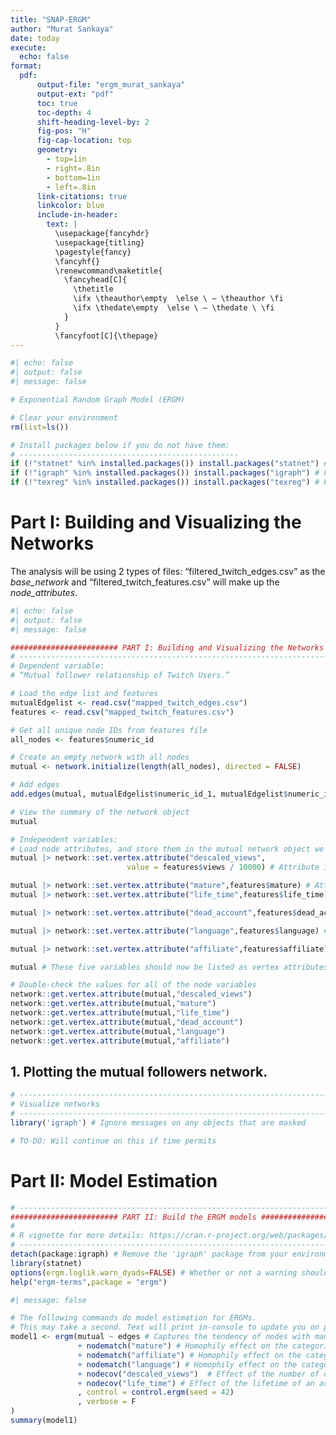 ```yaml
---
title: "SNAP-ERGM"
author: "Murat Sankaya"
date: today
execute:
  echo: false
format: 
  pdf:
      output-file: "ergm_murat_sankaya"
      output-ext: "pdf"
      toc: true
      toc-depth: 4
      shift-heading-level-by: 2
      fig-pos: "H"
      fig-cap-location: top
      geometry:
        - top=1in
        - right=.8in
        - bottom=1in
        - left=.8in
      link-citations: true
      linkcolor: blue
      include-in-header: 
        text: |
          \usepackage{fancyhdr}
          \usepackage{titling}
          \pagestyle{fancy}
          \fancyhf{}
          \renewcommand\maketitle{
            \fancyhead[C]{
              \thetitle
              \ifx \theauthor\empty  \else \ – \theauthor \fi
              \ifx \thedate\empty  \else \ – \thedate \ \fi
            }
          }
          \fancyfoot[C]{\thepage}
---
```




```r
#| echo: false
#| output: false
#| message: false

# Exponential Random Graph Model (ERGM)

# Clear your environment
rm(list=ls())

# Install packages below if you do not have them:
# -------------------------------------------------
if (!"statnet" %in% installed.packages()) install.packages("statnet") # For fitting ERGMs
if (!"igraph" %in% installed.packages()) install.packages("igraph") # For network plotting
if (!"texreg" %in% installed.packages()) install.packages("texreg") # For printing "nicer" model output

```

# Part I: Building and Visualizing the Networks

The analysis will be using 2 types of files: "filtered_twitch_edges.csv" as the *base_network* and "filtered_twitch_features.csv" will make up the *node_attributes*. 

```r
#| echo: false
#| output: false
#| message: false

######################## PART I: Building and Visualizing the Networks ########################
# ----------------------------------------------------------------------------------------------------
# Dependent variable:
# “Mutual follower relationship of Twitch Users.” 

# Load the edge list and features
mutualEdgelist <- read.csv("mapped_twitch_edges.csv")
features <- read.csv("mapped_twitch_features.csv")

# Get all unique node IDs from features file
all_nodes <- features$numeric_id

# Create an empty network with all nodes
mutual <- network.initialize(length(all_nodes), directed = FALSE)

# Add edges
add.edges(mutual, mutualEdgelist$numeric_id_1, mutualEdgelist$numeric_id_2)

# View the summary of the network object
mutual

# Independent variables:
# Load node attributes, and store them in the mutual network object we have created
mutual |> network::set.vertex.attribute("descaled_views", 
                          value = features$views / 10000) # Attribute indicating how many views has the streamer received

mutual |> network::set.vertex.attribute("mature",features$mature) # Attribute indicating whether the streamer creates "mature" content
mutual |> network::set.vertex.attribute("life_time",features$life_time) # The time between the streamer creating the account and the last time they have uploaded content. As of 2018. 

mutual |> network::set.vertex.attribute("dead_account",features$dead_account) # Indicator variable for inactive accounts

mutual |> network::set.vertex.attribute("language",features$language) # Categorical variable for the main language used within the account

mutual |> network::set.vertex.attribute("affiliate",features$affiliate) # Indicating any affliation of user

mutual # These five variables should now be listed as vertex attributes when viewing the summary of the network
```


```r
# Double-check the values for all of the node variables
network::get.vertex.attribute(mutual,"descaled_views")
network::get.vertex.attribute(mutual,"mature")
network::get.vertex.attribute(mutual,"life_time")
network::get.vertex.attribute(mutual,"dead_account")
network::get.vertex.attribute(mutual,"language")
network::get.vertex.attribute(mutual,"affiliate")

```


## 1. Plotting the mutual followers network.

```r
# ----------------------------------------------------------------------------
# Visualize networks
# ----------------------------------------------------------------------------
library('igraph') # Ignore messages on any objects that are masked

# TO-DO: Will continue on this if time permits

```

# Part II: Model Estimation 

```r
# ----------------------------------------------------------------------------
######################## PART II: Build the ERGM models ########################
#
# R vignette for more details: https://cran.r-project.org/web/packages/ergm/ergm.pdf
# ----------------------------------------------------------------------------
detach(package:igraph) # Remove the 'igraph' package from your environment. 
library(statnet)
options(ergm.loglik.warn_dyads=FALSE) # Whether or not a warning should be issued when sample space constraints render the observed number of dyads ill-defined
help("ergm-terms",package = "ergm")
```

```r
#| message: false

# The following commands do model estimation for ERGMs.
# This may take a second. Text will print in-console to update you on progress in model estimation.
model1 <- ergm(mutual ~ edges # Captures the tendency of nodes with many edges forming more mutual connections
               + nodematch("mature") # Homophily effect on the categorical variable "mature"
               + nodematch("affiliate") # Homophily effect on the categorical variable "affiliate"
               + nodematch("language") # Homophily effect on the categorical variable "language"
               + nodecov("descaled_views")  # Effect of the number of descaled views on the likelihood of forming an edge         
               + nodecov("life_time") # Effect of the lifetime of an account on the likelihood of forming an edge 
               , control = control.ergm(seed = 42)
               , verbose = F
)
summary(model1) 

```
